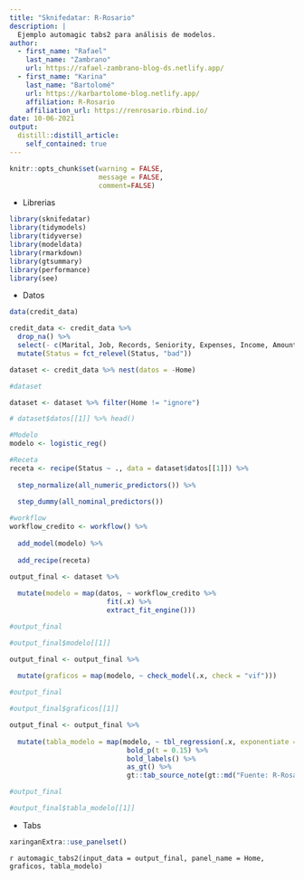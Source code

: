 ```yaml
---
title: "Sknifedatar: R-Rosario"
description: |
  Ejemplo automagic tabs2 para análisis de modelos.
author:
  - first_name: "Rafael"
    last_name: "Zambrano"
    url: https://rafael-zambrano-blog-ds.netlify.app/
  - first_name: "Karina"
    last_name: "Bartolomé"
    url: https://karbartolome-blog.netlify.app/
    affiliation: R-Rosario
    affiliation_url: https://renrosario.rbind.io/
date: 10-06-2021
output:
  distill::distill_article:
    self_contained: true
---
```


```r
knitr::opts_chunk$set(warning = FALSE, 
                      message = FALSE, 
                      comment=FALSE)
```

-   Librerias

```r
library(sknifedatar)
library(tidymodels)
library(tidyverse)
library(modeldata)
library(rmarkdown)
library(gtsummary)
library(performance)
library(see)
```

-   Datos

```r
data(credit_data)

credit_data <- credit_data %>% 
  drop_na() %>%
  select(- c(Marital, Job, Records, Seniority, Expenses, Income, Amount)) %>% 
  mutate(Status = fct_relevel(Status, "bad"))
```

```r
dataset <- credit_data %>% nest(datos = -Home)

#dataset
```

```r
dataset <- dataset %>% filter(Home != "ignore")
```

```r
# dataset$datos[[1]] %>% head()
```

```r
#Modelo
modelo <- logistic_reg() 

#Receta
receta <- recipe(Status ~ ., data = dataset$datos[[1]]) %>% 
  
  step_normalize(all_numeric_predictors()) %>% 
  
  step_dummy(all_nominal_predictors())

#workflow
workflow_credito <- workflow() %>% 
  
  add_model(modelo) %>% 
  
  add_recipe(receta)
```

```r
output_final <- dataset %>% 
  
  mutate(modelo = map(datos, ~ workflow_credito %>% 
                        fit(.x) %>% 
                        extract_fit_engine()))
```

```r
#output_final
```

```r
#output_final$modelo[[1]]
```

```r
output_final <- output_final %>% 
  
  mutate(graficos = map(modelo, ~ check_model(.x, check = "vif")))
```

```r
#output_final
```

```r
#output_final$graficos[[1]]
```


```r
output_final <- output_final %>% 
  
  mutate(tabla_modelo = map(modelo, ~ tbl_regression(.x, exponentiate = TRUE) %>% 
                             bold_p(t = 0.15) %>%
                             bold_labels() %>% 
                             as_gt() %>%
                             gt::tab_source_note(gt::md("Fuente: R-Rosario*"))))
```

```r
#output_final
```

```r
#output_final$tabla_modelo[[1]]
```

-   Tabs

```r
xaringanExtra::use_panelset()
```

`r automagic_tabs2(input_data = output_final, panel_name = Home, graficos, tabla_modelo)`
